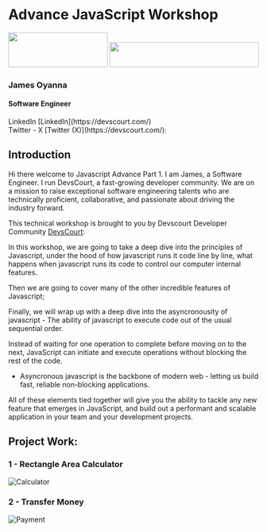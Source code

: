 
# Advance JavaScript Workshop

<div className="w-auto px-2 pt-16 pb-8 mx-auto sm:pt-24 lg:px-8">
  <div className="w-auto grid grid-cols-2">
    <img src="./jayman.png" height="70" width="200"  style={{
       borderRadius: 100,
      }} />
    <img
      src="./devLogo.png"
      height="50"
      width="300"
      style={{
        transform: "scale(0.7)",
      }}
    />
  </div>
 <h3>James Oyanna</h3>
  <h4>Software Engineer</h4>
  LinkedIn [LinkedIn](https://devscourt.com/) <br/>
  Twitter - X [Twitter (X)](https://devscourt.com/):
</div>

## Introduction
 Hi there welcome to Javascript Advance Part  1.
I am James, a Software Engineer.  I run DevsCourt, a fast-growing developer community. We are on a mission to raise exceptional software engineering talents who are technically proficient, collaborative, and passionate about driving the industry forward.

This technical workshop is brought to you by Devscourt Developer Community [DevsCourt](https://devscourt.com/):

In this workshop, we are going to take a deep dive into the principles of Javascript, under the hood of how javascript runs it code line by line, what happens when javascript runs its code to control our computer internal features.

Then we are going to cover many of the other incredible features of Javascript;
<Features />

Finally, we will wrap up with a deep dive into the asyncronousity of javascript -
The ability of javascript to execute code out of the usual sequential order. <br/>

Instead of waiting for one operation to complete before moving on to the next, JavaScript can initiate and execute operations without blocking the rest of the code.

- Asyncronous javascript is the backbone of modern web - letting us build fast, reliable non-blocking applications.

All of these elements tied together will give you the ability to tackle any new feature that emerges in JavaScript, and build out a performant and scalable application in your team and your development projects.

## Project Work:
<h3>1 - Rectangle Area Calculator</h3>

![Calculator](/calculate.png)

<h3>2 - Transfer Money</h3>

![Payment](/payment.png)
